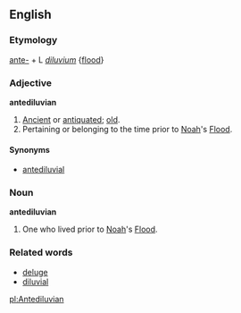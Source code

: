 ==English==
===Etymology===
[[ante-]] + L ''[[diluvium]]'' {[[flood]]}

===Adjective===
'''antediluvian'''

# [[Ancient]] or [[antiquated]]; [[old]].
# Pertaining or belonging to the time prior to [[Noah]]'s [[Flood]].
{{seeCites}}
====Synonyms====
*[[antediluvial]]

===Noun===
'''antediluvian'''

# One who lived prior to [[Noah]]'s [[Flood]].

===Related words===
*[[deluge]]
*[[diluvial]]

[[pl:Antediluvian]]